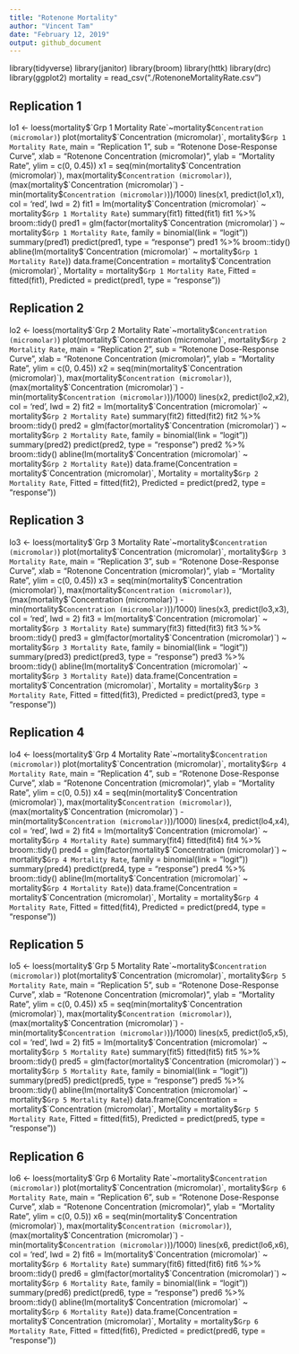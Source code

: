 ```yaml
---
title: "Rotenone Mortality"
author: "Vincent Tam"
date: "February 12, 2019"
output: github_document
---
```


library(tidyverse)
library(janitor)
library(broom)
library(httk)
library(drc)
library(ggplot2)
mortality = read_csv("./RotenoneMortalityRate.csv")

## Replication 1
lo1 <- loess(mortality$`Grp 1 Mortality Rate`~mortality$`Concentration (micromolar)`)
plot(mortality$`Concentration (micromolar)`, mortality$`Grp 1 Mortality Rate`,
     main = "Replication 1", sub = "Rotenone Dose-Response Curve",
     xlab = "Rotenone Concentration (micromolar)", ylab = "Mortality Rate",
     ylim = c(0, 0.45))
x1 = seq(min(mortality$`Concentration (micromolar)`),
         max(mortality$`Concentration (micromolar)`), 
         (max(mortality$`Concentration (micromolar)`) -
         min(mortality$`Concentration (micromolar)`))/1000)
lines(x1, predict(lo1,x1), col = 'red', lwd = 2)
fit1 = lm(mortality$`Concentration (micromolar)` ~ mortality$`Grp 1 Mortality Rate`) 
summary(fit1)
fitted(fit1)
fit1 %>% 
  broom::tidy()
pred1 = glm(factor(mortality$`Concentration (micromolar)`) ~ mortality$`Grp 1 Mortality Rate`, family = binomial(link = "logit"))
summary(pred1)
predict(pred1, type = "response")
pred1 %>%
  broom::tidy()
abline(lm(mortality$`Concentration (micromolar)` ~ mortality$`Grp 1 Mortality Rate`))
data.frame(Concentration = mortality$`Concentration (micromolar)`, Mortality = mortality$`Grp 1 Mortality Rate`, Fitted = fitted(fit1), Predicted = predict(pred1, type = "response"))

## Replication 2
lo2 <- loess(mortality$`Grp 2 Mortality Rate`~mortality$`Concentration (micromolar)`)
plot(mortality$`Concentration (micromolar)`, mortality$`Grp 2 Mortality Rate`,
     main = "Replication 2", sub = "Rotenone Dose-Response Curve",
     xlab = "Rotenone Concentration (micromolar)", ylab = "Mortality Rate",
     ylim = c(0, 0.45))
x2 = seq(min(mortality$`Concentration (micromolar)`),
         max(mortality$`Concentration (micromolar)`), 
         (max(mortality$`Concentration (micromolar)`) -
         min(mortality$`Concentration (micromolar)`))/1000)
lines(x2, predict(lo2,x2), col = 'red', lwd = 2)
fit2 = lm(mortality$`Concentration (micromolar)` ~ mortality$`Grp 2 Mortality Rate`) 
summary(fit2)
fitted(fit2)
fit2 %>% 
  broom::tidy()
pred2 = glm(factor(mortality$`Concentration (micromolar)`) ~ mortality$`Grp 2 Mortality Rate`, family = binomial(link = "logit"))
summary(pred2)
predict(pred2, type = "response")
pred2 %>%
  broom::tidy()
abline(lm(mortality$`Concentration (micromolar)` ~ mortality$`Grp 2 Mortality Rate`))
data.frame(Concentration = mortality$`Concentration (micromolar)`, Mortality = mortality$`Grp 2 Mortality Rate`, Fitted = fitted(fit2), Predicted = predict(pred2, type = "response"))

## Replication 3
lo3 <- loess(mortality$`Grp 3 Mortality Rate`~mortality$`Concentration (micromolar)`)
plot(mortality$`Concentration (micromolar)`, mortality$`Grp 3 Mortality Rate`,
     main = "Replication 3", sub = "Rotenone Dose-Response Curve",
     xlab = "Rotenone Concentration (micromolar)", ylab = "Mortality Rate",
     ylim = c(0, 0.45))
x3 = seq(min(mortality$`Concentration (micromolar)`),
         max(mortality$`Concentration (micromolar)`), 
         (max(mortality$`Concentration (micromolar)`) -
         min(mortality$`Concentration (micromolar)`))/1000)
lines(x3, predict(lo3,x3), col = 'red', lwd = 2)
fit3 = lm(mortality$`Concentration (micromolar)` ~ mortality$`Grp 3 Mortality Rate`) 
summary(fit3)
fitted(fit3)
fit3 %>% 
  broom::tidy()
pred3 = glm(factor(mortality$`Concentration (micromolar)`) ~ mortality$`Grp 3 Mortality Rate`, family = binomial(link = "logit"))
summary(pred3)
predict(pred3, type = "response")
pred3 %>%
  broom::tidy()
abline(lm(mortality$`Concentration (micromolar)` ~ mortality$`Grp 3 Mortality Rate`))
data.frame(Concentration = mortality$`Concentration (micromolar)`, Mortality = mortality$`Grp 3 Mortality Rate`, Fitted = fitted(fit3), Predicted = predict(pred3, type = "response"))

## Replication 4
lo4 <- loess(mortality$`Grp 4 Mortality Rate`~mortality$`Concentration (micromolar)`)
plot(mortality$`Concentration (micromolar)`, mortality$`Grp 4 Mortality Rate`,
     main = "Replication 4", sub = "Rotenone Dose-Response Curve",
     xlab = "Rotenone Concentration (micromolar)", ylab = "Mortality Rate",
     ylim = c(0, 0.5))
x4 = seq(min(mortality$`Concentration (micromolar)`),
         max(mortality$`Concentration (micromolar)`), 
         (max(mortality$`Concentration (micromolar)`) -
         min(mortality$`Concentration (micromolar)`))/1000)
lines(x4, predict(lo4,x4), col = 'red', lwd = 2)
fit4 = lm(mortality$`Concentration (micromolar)` ~ mortality$`Grp 4 Mortality Rate`) 
summary(fit4)
fitted(fit4)
fit4 %>% 
  broom::tidy()
pred4 = glm(factor(mortality$`Concentration (micromolar)`) ~ mortality$`Grp 4 Mortality Rate`, family = binomial(link = "logit"))
summary(pred4)
predict(pred4, type = "response")
pred4 %>%
  broom::tidy()
abline(lm(mortality$`Concentration (micromolar)` ~ mortality$`Grp 4 Mortality Rate`))
data.frame(Concentration = mortality$`Concentration (micromolar)`, Mortality = mortality$`Grp 4 Mortality Rate`, Fitted = fitted(fit4), Predicted = predict(pred4, type = "response"))

## Replication 5
lo5 <- loess(mortality$`Grp 5 Mortality Rate`~mortality$`Concentration (micromolar)`)
plot(mortality$`Concentration (micromolar)`, mortality$`Grp 5 Mortality Rate`,
     main = "Replication 5", sub = "Rotenone Dose-Response Curve",
     xlab = "Rotenone Concentration (micromolar)", ylab = "Mortality Rate",
     ylim = c(0, 0.45))
x5 = seq(min(mortality$`Concentration (micromolar)`),
         max(mortality$`Concentration (micromolar)`), 
         (max(mortality$`Concentration (micromolar)`) -
         min(mortality$`Concentration (micromolar)`))/1000)
lines(x5, predict(lo5,x5), col = 'red', lwd = 2)
fit5 = lm(mortality$`Concentration (micromolar)` ~ mortality$`Grp 5 Mortality Rate`) 
summary(fit5)
fitted(fit5)
fit5 %>% 
  broom::tidy()
pred5 = glm(factor(mortality$`Concentration (micromolar)`) ~ mortality$`Grp 5 Mortality Rate`, family = binomial(link = "logit"))
summary(pred5)
predict(pred5, type = "response")
pred5 %>%
  broom::tidy()
abline(lm(mortality$`Concentration (micromolar)` ~ mortality$`Grp 5 Mortality Rate`))
data.frame(Concentration = mortality$`Concentration (micromolar)`, Mortality = mortality$`Grp 5 Mortality Rate`, Fitted = fitted(fit5), Predicted = predict(pred5, type = "response"))

## Replication 6
lo6 <- loess(mortality$`Grp 6 Mortality Rate`~mortality$`Concentration (micromolar)`)
plot(mortality$`Concentration (micromolar)`, mortality$`Grp 6 Mortality Rate`,
     main = "Replication 6", sub = "Rotenone Dose-Response Curve",
     xlab = "Rotenone Concentration (micromolar)", ylab = "Mortality Rate",
     ylim = c(0, 0.5))
x6 = seq(min(mortality$`Concentration (micromolar)`),
         max(mortality$`Concentration (micromolar)`), 
         (max(mortality$`Concentration (micromolar)`) -
         min(mortality$`Concentration (micromolar)`))/1000)
lines(x6, predict(lo6,x6), col = 'red', lwd = 2)
fit6 = lm(mortality$`Concentration (micromolar)` ~ mortality$`Grp 6 Mortality Rate`) 
summary(fit6)
fitted(fit6)
fit6 %>% 
  broom::tidy()
pred6 = glm(factor(mortality$`Concentration (micromolar)`) ~ mortality$`Grp 6 Mortality Rate`, family = binomial(link = "logit"))
summary(pred6)
predict(pred6, type = "response")
pred6 %>%
  broom::tidy()
abline(lm(mortality$`Concentration (micromolar)` ~ mortality$`Grp 6 Mortality Rate`))
data.frame(Concentration = mortality$`Concentration (micromolar)`, Mortality = mortality$`Grp 6 Mortality Rate`, Fitted = fitted(fit6), Predicted = predict(pred6, type = "response"))
